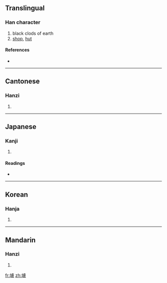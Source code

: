 {{also|垆}}
==Translingual==

===Han character===
{{Han char|rn=32|rad=土|as=16|sn=19|four=4111<sub>7</sub>|canj=土卜心廿 (GYPT)}}

# black clods of earth
# [[shop]], [[hut]]

====References====
* {{Han ref|kx=0241.290|dkj=05586|dj=0481.230|hdz=10499.110|uh=58DA|ud=22746|bh=F1F6|bd=61942}}

----

==Cantonese==

===Hanzi===
{{yue-hanzi|jyut=|y=lou4|sim=垆}}

# {{defn|Cantonese|sort=土16}}

----

==Japanese==

===Kanji===
{{ja-kanji|grade=|rs=土16}}

# {{defn|Japanese|sort=土16}}

====Readings====
* {{ja-readings|on=[[ろ]] (ro), [[りょ]] (ryo)|kun=[[るろり]] (rurori)}}

----

==Korean==

===Hanja===
{{ko-hanja|hangeul=로|rv=ro|mr=ro}}

# {{defn|Korean|sort=土16}}

----

==Mandarin==

===Hanzi===
{{cmn-hanzi|sim=垆|pin=[[lú]] ([[lu2]])|wg=lu<sup>2</sup>}}

# {{defn|Mandarin|sort=土16}}

[[fr:壚]]
[[zh:壚]]